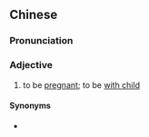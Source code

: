 ==Chinese==
{{zh-forms|alt=有左-nonstandard,有o左-nonstandard}}

===Pronunciation===
{{zh-pron
|c=jau5 zo2
|ca=zh-yue-有咗.ogg
|cat=a
}}

===Adjective===
{{zh-adj}} {{tlb|zh|Cantonese}}

# {{lb|zh|euphemistic}} to be [[pregnant]]; to be [[with child]]

====Synonyms====
* {{qualifier|Mandarin}} {{zh-l|有了}}